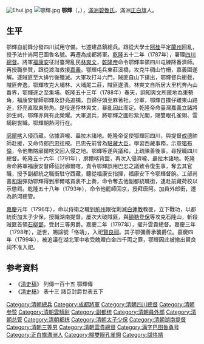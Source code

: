 [[File:Ehui.jpg|thumb]]
[[File:鄂輝.jpg|thumb]]
'''鄂輝'''（{{lang-mnc|ᠣᡥᡡᡳ|v=ohūi}}，{{Bd|？||1798年}}），[[滿洲|滿洲]][[碧魯氏|碧魯氏]]，滿洲[[正白旗|正白旗]]人。
==生平==
鄂輝自前鋒分發四川試用守備。七遷建昌鎮總兵。跟從大學士[[阿桂|阿桂]]平定[[蘭州|蘭州]]回亂，授予法什尚阿巴圖魯名號。再遷為成都將軍。[[乾隆|乾隆]]五十二年（1787年），署理[[四川總督|四川總督]]。將軍[[福康安|福康安]]征討臺灣亂民[[林爽文|林爽文]]，[[乾隆帝|乾隆帝]]命令鄂輝率領四川屯練降番濟師。再授職參贊，跟從渡海救援[[嘉義市|嘉義]]。鄂輝屯兵東莊溪橋，攻克牛稠山竹柵，嘉義圍遂解。逐賊匪至大排竹後殲滅。大軍攻打斗六門，賊匪自山下撲出，鄂輝督兵衝截，賊匪奔逸，鄂輝攻克大埔林、大埔尾二莊，賊匪遂潰。林爽文自所居大里杙奔內山番界，鄂輝逐之至集埔。乾隆五十三年（1788年）春天，詗知爽文所匿地為東勢角，福康安督師鄂輝及舒亮追捕，自歸仔頭至麻著社，分軍，鄂輝自撲仔離東山路進，舒亮直取東勢角。是役遂俘林爽文，暴亂因此而定。乾隆帝命臺灣嘉義立諸將帥生祠，鄂輝亦與有此榮耀。大軍退兵，將鄂輝之圖形紫光閣，賜雙眼孔雀翎、雲騎尉世職。鄂輝朝熱河行在。

[[廓爾喀|廓爾喀]]入侵西藏，佔據濟嚨、聶拉木諸地。乾隆帝促使鄂輝回四川，與提督[[成德|成德]]帥師赴援，又命侍郎[[巴忠|巴忠]]往按。巴忠先前曾為[[駐藏大臣|駐藏大臣]]，學習西藏事務，示意[[噶倫|噶布倫]]，令他賄賂廓爾喀交回入侵之地。鄂輝等遂與議和，上疏陳善後事。尋授職四川總督。乾隆五十六年（1791年），廓爾喀背盟，再次入侵濟嚨、聶拉木諸地。乾隆帝命將軍福康安督師征討廓爾喀，責令鄂輝誤用巴忠之議致令復生事，奪去其官職，授予副都統之職銜駐守西藏，聽從福康安指揮，福康安下令鄂輝督餉。工部尚書[[和琳|和琳]]彈劾鄂輝得到廓爾喀貢表不上奏，命令奪去他副都統職銜，逮赴前藏荷校以示懲罰。乾隆五十八年（1793年），命令他罷師回京，授拜唐阿。加員外郎銜，遷為熱河總管。

[[嘉慶|嘉慶]]元年（1796年），命以侍衛之職到[[荊州|荊州]]跟從剿滅[[白蓮教|白蓮教]]教匪，立下戰功，以都統銜加太子少保，授職湖南提督。屢次大破賊匪，與[[額勒登保|額勒登保]]等攻克石隆山，斬殺賊匪首領[[石柳鄧|石柳鄧]]，受封三等男爵。嘉慶二年（1797年），擢升雲貴總督。嘉慶三年（1798年），逝世，賜諡號「恪靖」，入祀[[賢良祠|賢良祠]]。其子鄂彌善承襲爵位。嘉慶四年（1799年），被追議在湖北軍中收受餽贈白金四千両之罪，鄂輝因此被撤出賢良祠不准入祀。

== 参考資料 ==
* 《[[清史稿|清史稿]]》 列傳一百十五 鄂輝傳
* 《[[清史稿|清史稿]]》 表十三  諸臣封爵世表五下

{{清朝入祀賢良祠}}
[[Category:清朝總兵|Category:清朝總兵]]
[[Category:成都將軍|Category:成都將軍]]
[[Category:清朝四川總督|Category:清朝四川總督]]
[[Category:清朝参赞|Category:清朝参赞]]
[[Category:清朝雲騎尉|Category:清朝雲騎尉]]
[[Category:副都统|Category:副都统]]
[[Category:清朝員外郎|Category:清朝員外郎]]
[[Category:清朝总管|Category:清朝总管]]
[[Category:清朝都统|Category:清朝都统]]
[[Category:清朝太子少保|Category:清朝太子少保]]
[[Category:清朝湖南提督|Category:清朝湖南提督]]
[[Category:清朝三等男|Category:清朝三等男]]
[[Category:清朝雲貴總督|Category:清朝雲貴總督]]
[[Category:满字巴图鲁勇号|Category:满字巴图鲁勇号]]
[[Category:正白旗滿洲人|Category:正白旗滿洲人]]
[[Category:賜雙眼孔雀翎|Category:賜雙眼孔雀翎]]
[[Category:諡恪靖|Category:諡恪靖]]